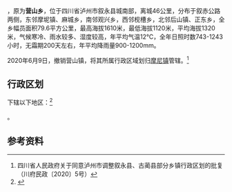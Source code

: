 {{中国乡级行政区|51/05/24/207/000
| 总面积 = 79.6平方公里
| 电话区号 = 830
}}

'''{{PAGENAMEBASE}}'''，原为'''营山乡'''，位于四川省泸州市叙永县城南部，离城46公里，分布于叙赤公路两侧，东邻摩坭镇、麻城乡，南邻观兴乡，西邻枧槽乡，北邻后山镇、正东乡，全乡幅员面积79.6平方公里，最高海拔1610米，最低海拔1120米，平均海拔1320米，气候寒冷、雨水较多、湿度较高，年平均气温12℃，全年日照时数743-1243小时，无霜期200天左右，年平均降雨量900-1200mm。

2020年6月9日，撤销营山镇，将其所属行政区域划归[[摩尼镇|摩尼镇]]管辖。<ref>四川省人民政府关于同意泸州市调整叙永县、古蔺县部分乡镇行政区划的批复（川府民政〔2020〕5号）</ref>

== 行政区划 ==

{{PAGENAMEBASE}}下辖以下地区：<ref>{{PRC admin/ref sgc|51/05/24/207/000}}</ref>

{{PRC admin/children|51/05/24/207/000}}。

== 参考资料 ==

{{reflist}}

{{PRC admin/navcat|51/05/24/207/000}}